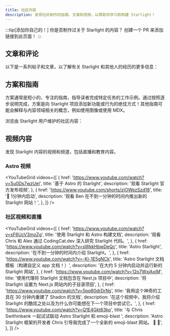 ```yaml
---
title: 社区内容
description: 发现社区制作的指南、文章和视频，以帮助你学习和构建 Starlight！
---
```


:::tip[添加你自己的！]
你是否制作过关于 Starlight 的内容？
创建一个 PR 来添加链接到此页面！
:::


## 文章和评论

以下是一系列帖子和文章，以了解有关 Starlight 和其他人的经历的更多信息：

<CardGrid>
	<LinkCard
		href="https://devm.io/open-source/starlight-astro"
		title="使用 Starlight 生成静态站点"
		description="“在设计组件时，没有太大或太小的想法”——对 Starlight 负责人 Chris Swithinbank 的采访"
	/>
	<LinkCard
		href="https://frontendatscale.com/blog/hybrid-frontend-architecture/"
		title="使用 Astro 和 Starlight 的混合前端架构"
		description="Maxi Ferreira 和 Ben Holmes 使用 Starlight、TinaCMS 和具有身份验证功能的交互式 API Playground 构建了一个文档站点。"
	/>
	<LinkCard
		href="https://www.olets.dev/posts/comparing-docs-site-builders-vuepress-vs-starlight/"
		title="比较文档网站构建工具：VuePress 与 Starlight"
		description="这两个框架如何衡量？"
	/>
</CardGrid>

## 方案和指南

方案通常是短小的、专注的指南，指导读者完成特定任务的工作示例。通过按照逐步说明完成，方案是向 Starlight 项目添加新功能或行为的绝佳方式！其他指南可能会解释与内容领域相关的概念，例如使用图像或使用 MDX。

浏览由 Starlight 用户维护的社区内容：

<CardGrid>
	<LinkCard
		href="https://www.webpro.nl/scraps/versioned-docs-with-starlight-and-vercel"
		title="Starlight & Vercel 的版本化文档"
		description="为项目的每个主要版本实现单独版本的文档的指南"
	/>
	<LinkCard
		href="https://hideoo.dev/notes/starlight-heading-links"
		title="添加指向 Starlight 标题的链接"
		description="使用 rehype 插件共享文档特定部分链接的指南"
	/>
	<LinkCard
		href="https://blog.otterlord.dev/posts/starlight-sponsors/"
		title="将赞助商添加到你的 Starlight 网站"
		description="在文档侧边栏中实现自定义赞助商组件的指南"
	/>
	<LinkCard
		href="https://hideoo.dev/notes/starlight-og-images"
		title="将 Open Graph 图像添加到 Starlight"
		description="为你的网页生成社交图像和相应 meta 标签的指南"
	/>
	<LinkCard
		href="https://hideoo.dev/notes/starlight-third-party-icon-sets"
		title="在 Starlight 中使用第三方图标集"
		description="使用 unplugin-icons 扩展 Starlight 可用图标选择的指南"
	/>
	<LinkCard
		href="https://hideoo.dev/notes/starlight-custom-html-head"
		title="编辑 Starlight 页面的 HTML head 部分"
		description="了解如何添加常见的 head 内容，例如 Web 分析、字体和脚本"
	/>
	<LinkCard
		href="https://dev.to/mrrobot/publishing-documentation-with-astro-starlight-691"
		title="使用 Astro Starlight 发布文档"
		description="开始使用 Starlight 文档"
	/>
	<LinkCard
		href="https://events-3bg.pages.dev/jotter/starlight/guide/"
		title="启用视图过渡"
		description="通过 Bag of Tricks 的视图过渡支持，获得 SPA 一样的观感"
	/>
	<LinkCard
		href="https://jamcomments.com/posts/structured-data-with-starlight"
		title="向 Starlight 页面添加结构化数据"
		description="了解如何为你的文档页面构建动态的 JSON-LD 结构化数据。"
	/>
	<LinkCard
		href="https://starlight-examples.netlify.app/"
		title="Starlight 示例"
		description="这是一组 StackBlitz 嵌入示例，展示了在 Starlight 文档网站中各种实用的操作方法。"
	/>
	<LinkCard
		href="https://astro.build/case-studies/wp-engine/"
		title="案例研究：削减开发成本"
		description="WP Engine 是如何通过 Astro 的 Starlight 来降低超过 50% 的开发成本的。"
	/>
	<LinkCard
		href="https://maciekpalmowski.dev/blog/building-a-documentation-site-using-astro-starlight/"
		title="使用 Astro Starlight 来构建文档网站"
		description="Maciek Palmowski 描述了他是如何将 Patchstack 的文档迁移到 Starlight 的。"
	/>
	<LinkCard
		href="https://blog.cloudflare.com/open-source-all-the-way-down-upgrading-our-developer-documentation/"
		title="一路开源"
		description="Cloudflare 是如何使用 Starlight 来升级他们的开发者文档的。"
	/>
</CardGrid>

## 视频内容

发现 Starlight 内容的视频和频道，包括直播和教育内容。


### Astro 视频

<YouTubeGrid
	videos={[
		{
			href: 'https://www.youtube.com/watch?v=5u0Ds7wzUeI',
			title: '基于 Astro 的 Starlight',
			description: '观看 Starlight 官方发布视频',
		},
		{
			href: 'https://www.youtube.com/shorts/zjOWezSzd18',
			title: '🌟 1分钟内启动',
			description: '观看 Ben 在不到一分钟的时间内推出新的 Starlight 网站！',
		},
	]}
/>

### 社区视频和直播

<YouTubeGrid
	videos={[
		{
			href: 'https://www.youtube.com/watch?v=sF6UcV3moZg',
			title: '使用 Starlight 和 Astro 构建文档',
			description:
				'观看 Chris 和 Alex 通过 CodingCat.dev 深入研究 Starlight 代码。',
		},
		{
			href: 'https://www.youtube.com/watch?v=sWkkHbwDeQc',
			title: 'Astro Starlight',
			description: '在不到一分钟的时间内介绍 Starlight。',
		},
		{
			href: 'https://www.youtube.com/watch?v=-Ki-1E5gNCk',
			title: 'Astro Starlight 文档模板（构建自定义 app 文档！）',
			description: '在大约 5 分钟内启动并运行新的 Starlight 网站',
		},
		{
			href: 'https://www.youtube.com/watch?v=12o7WxjAxjM',
			title: '使用代理将 Starlight 文档包含在 Next.js 项目中',
			description: '将 Starlight 设置为 Next.js 网站内的子目录项目',
		},
		{
			href: 'https://www.youtube.com/watch?v=5pq80drDrNs',
			title: '我用这个神奇的工具在 30 分钟内重建了 Shadcn 的文档',
			description:
				'在这个视频中，我将介绍 Starlight 的酷炫之处以及为什么你可能想在下一个项目中尝试它。',
		},
		{
			href: 'https://www.youtube.com/watch?v=Q1E4Gkt63ko',
			title:
				'与 Chris Swithinbank 一起试试联动 Astro Starlight 和 emoji-blast ',
			description:
				'Astro Starlight 框架的开发者 Chris 引导我完成了一个全新的 emoji-blast 网站。 🌟 🎇',
		},
	]}
/>
